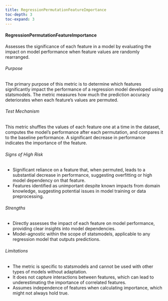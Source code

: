 ```yaml
---
title: RegressionPermutationFeatureImportance
toc-depth: 3
toc-expand: 3
---
```







 
#### RegressionPermutationFeatureImportance

Assesses the significance of each feature in a model by evaluating the impact on model performance when feature
values are randomly rearranged.

###### Purpose

The primary purpose of this metric is to determine which features significantly impact the performance of a
regression model developed using statsmodels. The metric measures how much the prediction accuracy deteriorates
when each feature's values are permuted.

###### Test Mechanism

This metric shuffles the values of each feature one at a time in the dataset, computes the model's performance
after each permutation, and compares it to the baseline performance. A significant decrease in performance
indicates the importance of the feature.

###### Signs of High Risk

- Significant reliance on a feature that, when permuted, leads to a substantial decrease in performance, suggesting
overfitting or high model dependency on that feature.
- Features identified as unimportant despite known impacts from domain knowledge, suggesting potential issues in
model training or data preprocessing.

###### Strengths

- Directly assesses the impact of each feature on model performance, providing clear insights into model
dependencies.
- Model-agnostic within the scope of statsmodels, applicable to any regression model that outputs predictions.

###### Limitations

- The metric is specific to statsmodels and cannot be used with other types of models without adaptation.
- It does not capture interactions between features, which can lead to underestimating the importance of correlated
features.
- Assumes independence of features when calculating importance, which might not always hold true.




 